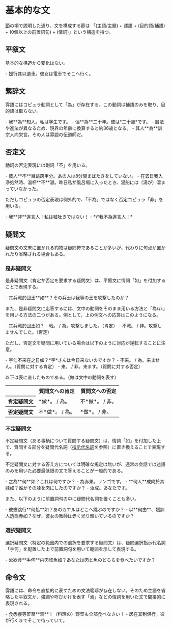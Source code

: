 
# 基本的な文

[節](./03/#節)の項で説明した通り、文を構成する節は 「(主語/主題) + 述語 + (目的語/補語) + (0個以上の前置詞句) + (情詞)」という構造を持つ。

## 平叙文

基本的な構造から変化はない。

<PBox>
- <PPron text="媛.行.其.以.道車.。">媛行其以道車。</PPron><Translate>彼女は電車でそこへ行く。</Translate>
</PBox>

## 繋辞文

雰語にはコピュラ動詞として「<PPron text="為">為</PPron>」が存在する。この動詞は補語のみを取り、目的語は取らない。

<PBox>
- <PPron text="我.為.知人.。">我**為**知人。</PPron><Translate>私は学生です。</Translate>
- <PPron text="侶.為.二十.年.。">侶**為**二十年。</PPron><Translate>彼は*二十歳*です。</Translate>
  - 暦法や進法が異なるため、現界の年齢に換算すると約36歳となる。
- <PPron text="其.人.為.訓宗人.向.栄言.。">其人**為**訓宗人向栄言。</PPron><Translate>その人は雰語の伝道師だ。</Translate>
</PBox>

## 否定文

動詞の否定表現には副詞「<PPron text="不">不</PPron>」を用いる。

<PBox>
- <PPron text="彼.人.不.目跳.跨.甲.分.。">彼人**不**目跳跨甲分。</PPron><Translate>あの人は8分間まばたきをしていない。</Translate>
- <PPron text="在.去日.我.入.浄処.然.時.、.温杯.不.湛.。">在去日我入浄処然時、温杯**不**湛。</PPron><Translate>昨日私が風呂場に入ったとき、湯船には（湯が）溜まっていなかった。</Translate>
</PBox>

ただしコピュラの否定表現は例外的で、「不為」ではなく否定コピュラ「<PPron text="非">非</PPron>」を用いる。

<PBox>
- <PPron text="我.非.違言人.！">我**非**違言人！</PPron><Translate>私は嘘吐きではない！</Translate>
- <PText>*\*我不為違言人！*</PText>
</PBox>

## 疑問文

疑問文の文末に置かれる約物は疑問符であることが多いが、代わりに句点が置かれたり省略される場合もある。

### 是非疑問文

是非疑問文（肯定か否定を要求する疑問文）は、平叙文に情詞「<PPron text="如">如</PPron>」を付加することで表現する。

<PBox>
- <PPron text="其.兵.戦.於.団.王.如.？">其兵戦於団王**如**？</PPron><Translate>その兵士は我等の王を攻撃したのか？</Translate>
</PBox>

また、是非疑問文に応答するには、文中の動詞をそのまま用いる方法と「<PText>為</PText>/<PText>非</PText>」を用いる方法の二つがある。例として、上の例文への応答はこのようになる。

<PBox>
- <PText>其兵戦於団王如？</PText>
  - <PPron text="戦.。">戦。</PPron> / <PPron text="為.。">為。</PPron><Translate>攻撃しました。（肯定）</Translate>
  - <PPron text="不.戦.。">不戦。</PPron> / <PPron text="非.。">非。</PPron><Translate>攻撃しませんでした。（否定）</Translate>
</PBox>

ただし、否定文を疑問に用いている場合は以下のように対応が逆転することに注意。

<PBox>
- <PPron text="宇.仁.不.来.在.之日.如.？">宇仁不来在之日如？</PPron><Translate>*宇*さんは今日来ないのですか？</Translate>
  - <PPron text="不.来.。">不来。</PPron> / <PPron text="為.。">為。</PPron><Translate>来ません。（質問に対する肯定）</Translate>
  - <PPron text="来.。">来。</PPron> / <PPron text="非.。">非。</PPron><Translate>来ます。（質問に対する否定）</Translate>
</PBox>

以下は表に直したものである。（<PText>做</PText>は文中の動詞を表す）

<div className="tableBox">
<table><tbody style={{textAlign: "center"}}>
  <tr>
    <th></th>
    <th>質問文への肯定</th>
    <th>質問文への否定</th>
  </tr>
  <tr>
    <th>肯定疑問文</th>
    <td><PText>*做*。</PText> / <PText>為。</PText></td>
    <td><PText>不*做*。</PText> / <PText>非。</PText></td>
  </tr>
  <tr>
    <th>否定疑問文</th>
    <td><PText>不*做*。</PText> / <PText>為。</PText></td>
    <td><PText>*做*。</PText> / <PText>非。</PText></td>
  </tr>
</tbody></table>
</div>

### 不定疑問文

不定疑問文（ある事柄について質問する疑問文）は、情詞「如」を付加した上で、質問する部分を疑問代名詞（[指示代名詞](./05/#指示代名詞)を参照）に置き換えることで表現する。

不定疑問文に対する答え方については明確な規定は無いが、通常の会話では述語のみを用いた必要最低限の文で答えることが一般的である。

<PBox>
- <PPron text="之.為.何.如.？">之為**何**如？</PPron><Translate>これは何ですか？</Translate>
  - <PPron text="為.赤果.。">為赤果。</PPron><Translate>リンゴです。</Translate>
- <PPron text="何人.成.肉.於.其.豚.如.？">**何人**成肉於其豚如？</PPron><Translate>誰がその豚を肉にしたのですか？</Translate>
  - <PPron text="汝.成.。">汝成。</PPron><Translate>あなたです。</Translate>
</PBox>

また、以下のように前置詞句の中に疑問代名詞を置くことも多い。

<PBox>
- <PPron text="彼.蟾.跳.行.何処.如.？">彼蟾跳行**何処**如？</PPron><Translate>あのカエルはどこへ跳ぶのですか？</Translate>
- <PPron text="以.何由.、.媛.訓人.透.態.赤.如.？">以**何由**、媛訓人透態赤如？</PPron><Translate>なぜ、彼女の教師は赤く光り輝いているのですか？</Translate>
</PBox>

### 選択疑問文

選択疑問文（特定の範囲内での選択を要求する疑問文）は、疑問選択指示代名詞「手何」を配置した上で前置詞句を用いて範囲を示して表現する。

<PBox>
- <PPron text="汝.欲.食.手何.内.肉.岐.魚.如.？">汝欲食**手何**内肉岐魚如？</PPron><Translate>あなたは肉と魚のどちらを食べたいですか？</Translate>
</PBox>

## 命令文

雰語には、命令を直接的に表すための文法範疇が存在しない。そのため主語を省略した平叙文か、強調や呼びかけを表す「<PPron text="焉">焉</PPron>」などの情詞を用いた文で間接的に表現される。

<PBox>
- <PPron text="食.悉.餐.等.菜草.焉.！">食悉餐等菜草**焉**！</PPron><Translate>（料理の）野菜も全部食べなさい！</Translate>
- <PPron text="居.在.其.到.侶.行.。">居在其到侶行。</PPron><Translate>彼が行くまでそこで待っていて。</Translate>
</PBox>

